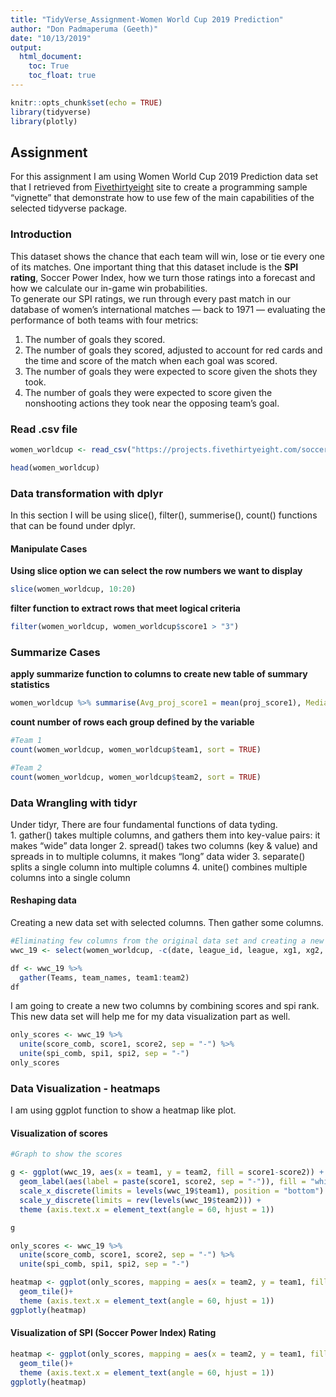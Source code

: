 ---
title: "TidyVerse_Assignment-Women World Cup 2019 Prediction"
author: "Don Padmaperuma (Geeth)"
date: "10/13/2019"
output: 
  html_document:
    toc: True
    toc_float: true
---

```{r setup, include=FALSE}
knitr::opts_chunk$set(echo = TRUE)
library(tidyverse)
library(plotly)
```

## Assignment  

For this assignment I am using Women World Cup 2019 Prediction data set that I retrieved from [Fivethirtyeight](https://data.fivethirtyeight.com/) site to create a programming sample "vignette" that demonstrate how to use few of the main capabilities of the selected tidyverse package. 

### Introduction

This dataset shows the chance that each team will win, lose or tie every one of its matches. One important thing that this dataset include is the **SPI rating**, Soccer Power Index, how we turn those ratings into a forecast and how we calculate our in-game win probabilities.  
To generate our SPI ratings, we run through every past match in our database of women’s international matches — back to 1971 — evaluating the performance of both teams with four metrics:

1. The number of goals they scored.
2. The number of goals they scored, adjusted to account for red cards and the time and score of the match when each goal was scored.
3. The number of goals they were expected to score given the shots they took.
4. The number of goals they were expected to score given the nonshooting actions they took near the opposing team’s goal.


### Read .csv file  

```{r}
women_worldcup <- read_csv("https://projects.fivethirtyeight.com/soccer-api/international/2019/wwc_matches.csv")
```
  
```{r}
head(women_worldcup)
```

### Data transformation with dplyr  

In this section I will be using slice(), filter(), summerise(), count() functions that can be found under dplyr.  

#### Manipulate Cases

**Using slice option we can select the row numbers we want to display**  

```{r}
slice(women_worldcup, 10:20)
```
**filter function to extract rows that meet logical criteria**  

```{r}
filter(women_worldcup, women_worldcup$score1 > "3")
```

### Summarize Cases

**apply summarize function to columns to create new table of summary statistics**  

```{r}
women_worldcup %>% summarise(Avg_proj_score1 = mean(proj_score1), Median_proj_score1 = median(proj_score1), Avg_score1 = mean(score1), Median_score1 = median(score1))
```

**count number of rows each group defined by the variable**  

```{r}
#Team 1
count(women_worldcup, women_worldcup$team1, sort = TRUE)
```

```{r}
#Team 2
count(women_worldcup, women_worldcup$team2, sort = TRUE)
```

### Data Wrangling with tidyr

Under tidyr, There are four fundamental functions of data tyding.     
1. gather() takes multiple columns, and gathers them into key-value pairs: it makes “wide” data longer
2. spread() takes two columns (key & value) and spreads in to multiple columns, it makes “long” data wider
3. separate() splits a single column into multiple columns
4. unite() combines multiple columns into a single column

#### Reshaping data

Creating a new data set with selected columns. Then gather some columns.   

```{r}
#Eliminating few columns from the original data set and creating a new data set. 
wwc_19 <- select(women_worldcup, -c(date, league_id, league, xg1, xg2, nsxg1, nsxg2, prob1, prob2, probtie))
```

```{r}
df <- wwc_19 %>%
  gather(Teams, team_names, team1:team2)
df
```

I am going to create a new two columns by combining scores and spi rank.  This new data set will help me for my data visualization part as well.  

```{r}
only_scores <- wwc_19 %>%
  unite(score_comb, score1, score2, sep = "-") %>%
  unite(spi_comb, spi1, spi2, sep = "-")
only_scores
```

### Data Visualization - heatmaps  

I am using ggplot function to show a heatmap like plot. 

#### Visualization of scores    

```{r}
#Graph to show the scores  

g <- ggplot(wwc_19, aes(x = team1, y = team2, fill = score1-score2)) +
  geom_label(aes(label = paste(score1, score2, sep = "-")), fill = "white") +
  scale_x_discrete(limits = levels(wwc_19$team1), position = "bottom") +
  scale_y_discrete(limits = rev(levels(wwc_19$team2))) +
  theme (axis.text.x = element_text(angle = 60, hjust = 1))

g
```  

```{r}
only_scores <- wwc_19 %>%
  unite(score_comb, score1, score2, sep = "-") %>%
  unite(spi_comb, spi1, spi2, sep = "-")

heatmap <- ggplot(only_scores, mapping = aes(x = team2, y = team1, fill = score_comb))+
  geom_tile()+
  theme (axis.text.x = element_text(angle = 60, hjust = 1))
ggplotly(heatmap)
```

#### Visualization of SPI (Soccer Power Index) Rating  


```{r}
heatmap <- ggplot(only_scores, mapping = aes(x = team2, y = team1, fill = spi_comb))+
  geom_tile()+
  theme (axis.text.x = element_text(angle = 60, hjust = 1))
ggplotly(heatmap)
```
